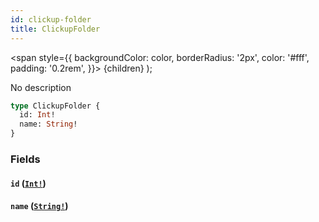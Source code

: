 ```yaml
---
id: clickup-folder
title: ClickupFolder
---
```


<span
style={{
      backgroundColor: color,
      borderRadius: '2px',
      color: '#fff',
      padding: '0.2rem',
    }}>
{children}
</span>
);

No description

```graphql
type ClickupFolder {
  id: Int!
  name: String!
}
```

### Fields

#### `id` ([`Int!`](/api/scalars/int))

#### `name` ([`String!`](/api/scalars/string))
